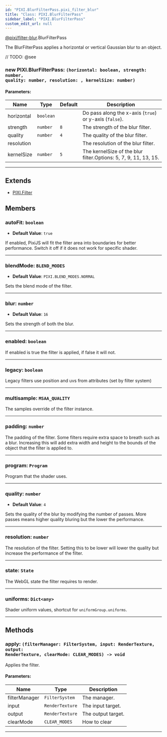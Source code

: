 ```yaml
---
id: "PIXI.BlurFilterPass.pixi_filter_blur"
title: "Class: PIXI.BlurFilterPass"
sidebar_label: "PIXI.BlurFilterPass"
custom_edit_url: null
---
```


[@pixi/filter-blur](../modules/pixi_filter_blur).BlurFilterPass


The BlurFilterPass applies a horizontal or vertical Gaussian blur to an object.



// TODO: @see

        

<article>

### new PIXI.BlurFilterPass: <span><code>(horizontal&#58; boolean, strength&#58; number, quality&#58; number, resolution&#58; , kernelSize&#58; number) </code></span>

#### Parameters:
| Name       | Type                 | Default        | Description                                                         |
| ---------- | -------------------- | -------------- | ------------------------------------------------------------------- |
| horizontal | <code>boolean</code> | <code></code>  | Do pass along the x-axis (`true`) or y-axis (`false`).              |
| strength   | <code>number</code>  | <code>8</code> | The strength of the blur filter.                                    |
| quality    | <code>number</code>  | <code>4</code> | The quality of the blur filter.                                     |
| resolution | <code></code>        | <code></code>  | The resolution of the blur filter.                                  |
| kernelSize | <code>number</code>  | <code>5</code> | The kernelSize of the blur filter.Options&#58; 5, 7, 9, 11, 13, 15. |

</article>

---------------------------------------


## Extends
- [PIXI.Filter](../classes/PIXI.Filter.pixi_core)

## Members
<article>

### autoFit: <span><code>boolean</code></span>
- **Default Value**: <code>true</code>

If enabled, PixiJS will fit the filter area into boundaries for better performance. Switch it off if it does not work for specific shader.

</article>


---------------------------------------

<article>

### blendMode: <span><code>BLEND_MODES</code></span>
- **Default Value**: <code>PIXI.BLEND_MODES.NORMAL</code>

Sets the blend mode of the filter.

</article>


---------------------------------------

<article>

### blur: <span><code>number</code></span>
- **Default Value**: <code>16</code>

Sets the strength of both the blur.

</article>


---------------------------------------

<article>

### enabled: <span><code>boolean</code></span>
If enabled is true the filter is applied, if false it will not.

</article>


---------------------------------------

<article>

### legacy: <span><code>boolean</code></span>
Legacy filters use position and uvs from attributes (set by filter system)

</article>


---------------------------------------

<article>

### multisample: <span><code>MSAA_QUALITY</code></span>
The samples override of the filter instance.

</article>


---------------------------------------

<article>

### padding: <span><code>number</code></span>
The padding of the filter. Some filters require extra space to breath such as a blur. Increasing this will add extra width and height to the bounds of the object that the filter is applied to.

</article>


---------------------------------------

<article>

### program: <span><code>Program</code></span>
Program that the shader uses.

</article>


---------------------------------------

<article>

### quality: <span><code>number</code></span>
- **Default Value**: <code>4</code>

Sets the quality of the blur by modifying the number of passes. More passes means higher quality bluring but the lower the performance.

</article>


---------------------------------------

<article>

### resolution: <span><code>number</code></span>
The resolution of the filter. Setting this to be lower will lower the quality but increase the performance of the filter.

</article>


---------------------------------------

<article>

### state: <span><code>State</code></span>
The WebGL state the filter requires to render.

</article>


---------------------------------------

<article>

### uniforms: <span><code>Dict&#60;any&#62;</code></span>
Shader uniform values, shortcut for `uniformGroup.uniforms`.

</article>


---------------------------------------


## Methods
<article>

### apply: <span><code>(filterManager&#58; FilterSystem, input&#58; RenderTexture, output&#58; RenderTexture, clearMode&#58; CLEAR_MODES) -&#62; void</code></span>
Applies the filter.

#### Parameters:
| Name          | Type                       | Description        |
| ------------- | -------------------------- | ------------------ |
| filterManager | <code>FilterSystem</code>  | The manager.       |
| input         | <code>RenderTexture</code> | The input target.  |
| output        | <code>RenderTexture</code> | The output target. |
| clearMode     | <code>CLEAR_MODES</code>   | How to clear       |
</article>


---------------------------------------


    